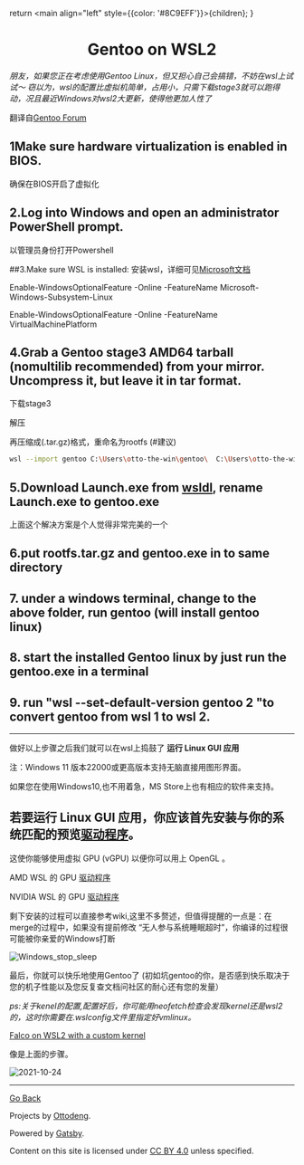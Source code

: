  return <main align="left" style={{color: '#8C9EFF'}}>{children}</main>;
}


<title>Gentoo on WSL2</title>

# <div align="center">Gentoo on WSL2</div>

*朋友，如果您正在考虑使用Gentoo Linux，但又担心自己会搞错，不妨在wsl上试试～*
*窃以为，wsl的配置比虚拟机简单，占用小，只需下载stage3就可以跑得动，况且最近Windows对wsl2大更新，使得他更加人性了*


翻译自[Gentoo Forum](https://forums.gentoo.org/viewtopic-t-1116432-start-0.html)

## 1Make sure hardware virtualization is enabled in BIOS.
确保在BIOS开启了虚拟化

## 2.Log into Windows and open an administrator PowerShell prompt.
以管理员身份打开Powershell

##3.Make sure WSL is installed:
安装wsl，详细可见[Microsoft文档](https://docs.microsoft.com/en-us/windows/wsl/install)

Enable-WindowsOptionalFeature -Online -FeatureName Microsoft-Windows-Subsystem-Linux

 Enable-WindowsOptionalFeature -Online -FeatureName VirtualMachinePlatform

## 4.Grab a Gentoo stage3 AMD64 tarball (nomultilib recommended) from your mirror. Uncompress it, but leave it in tar format.

下载stage3

解压

再压缩成(.tar.gz)格式，重命名为rootfs (#建议)
```bash
wsl --import gentoo C:\Users\otto-the-win\gentoo\  C:\Users\otto-the-win\Downloads\rootfs.tar.gz --version 2  #在Powershell执行
```

## 5.Download Launch.exe from [wsldl](https://github.com/yuk7/wsldl), rename Launch.exe to gentoo.exe

上面这个解决方案是个人觉得非常完美的一个

## 6.put rootfs.tar.gz and gentoo.exe in to same directory

## 7. under a windows terminal, change to the above folder, run gentoo (will install gentoo linux)

## 8. start the installed Gentoo linux by just run the gentoo.exe in a terminal

## 9. run "wsl --set-default-version gentoo 2 "to convert gentoo from wsl 1 to wsl 2.

-----

做好以上步骤之后我们就可以在wsl上捣鼓了
**运行 Linux GUI 应用**

注：Windows 11 版本22000或更高版本支持无脑直接用图形界面。

如果您在使用Windows10,也不用着急，MS Store上也有相应的软件来支持。

## 若要运行 Linux GUI 应用，你应该首先安装与你的系统匹配的预览[驱动程序](https://www.intel.com/content/www/us/en/download/19344/intel-graphics-windows-10-windows-11-dch-drivers.html)。
这使你能够使用虚拟 GPU (vGPU) 以便你可以用上 OpenGL 。

AMD WSL 的 GPU [驱动程序](https://www.amd.com/en/support/kb/release-notes/rn-rad-win-wsl-support)

NVIDIA WSL 的 GPU [驱动程序](https://developer.nvidia.com/cuda/wsl)


剩下安装的过程可以直接参考wiki,这里不多赘述，但值得提醒的一点是：在merge的过程中，如果没有提前修改 “无人参与系统睡眠超时”，你编译的过程很可能被你亲爱的Windows打断

​<img src="/src/images/Windows_stop_sleep.png" alt="Windows_stop_sleep"/>

最后，你就可以快乐地使用Gentoo了
(初如坑gentoo的你，是否感到快乐取决于您的机子性能以及您反复查文档问社区的耐心还有您的发量）
​

*ps:关于kenel的配置,配置好后，你可能用neofetch检查会发现kernel还是wsl2的，这时你需要在.wslconfig文件里指定好vmlinux。*

[Falco on WSL2 with a custom kernel](https://​falco.org/blog/falco-wsl2-custom-kernel/)

像是上面的步骤。

<img src="/src/images/Gentoo_wsl.png" alt="2021-10-24" />

------

[Go Back](../)

Projects by [Ottodeng](https://ottoqwq.me).

Powered by [Gatsby](https://www.gatsbyjs.com).

Content on this site is licensed under [CC BY 4.0](https://creativecommons.org/licenses/by/4.0/)  unless specified.
